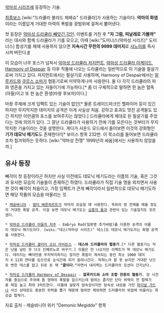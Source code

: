 [[악마성 시리즈]]에 등장하는 기술.

[[최종보스]] [wiki:"드라큘라 블라드 체페슈" 드라큘라]가 사용하는 기술이다. '''악마의 화염'''이라는 이름답게 거대한 마력의 폭발을 광범위에 걸쳐서 뿜어낸다.

첫 등장은 [[악마성 드라큘라 빼앗긴 각인]]. 이벤트를 거친 후 '''"자 그럼, 피날레로 가볼까"''' 라는 대사와 함께 드라큘라가 기를 모으고, 이때 [wiki:"도미너스(악마성 시리즈)" 도미너스] 합성기를 제때 사용하지 않으면 '''지속시간 무한의 9999 데미지'''로 [[샤노아]]를 즉사시켜 버린다.[http://youtu.be/xuQMSAZTZKk?t=2m19s #]

이 모습이 너무 포스가 넘쳐서 [[악마성 드라큘라 저지먼트]], [[악마성 드라큘라 아케이드]], [[Harmony of Despair]] 등 이후 작품에 나오는 드라큘라는 일반적으로 이 기술을 필살기로써 가지고 있다. 저지먼트에서는 필살기로 사용하며, Harmony of Despair에서는 [[아드리안 파렌하이츠 체페슈|알루카드]]와 [[쿠르스 소마]]가 협동기로써 미약하게나마 사용한다. 둘 다 각각 드라큘라의 피와 영혼을 가지고 있는 자들이기에 가능하다.[* 좀 더 구체적으로 말하면 한 놈은 혈족(아들)이고 또 한 놈은 환생(마왕 후보자)이다.]

마왕 주제에 크게 임팩트 있는 기술이 없던[* 물론 트레이드마크인 헬파이어 등이 있긴 하지만 무지막지한 데미지의 공격은 이게 사실상 처음. 강하고 효과도 멋진 공격들도 있긴 하지만 이만큼의 포스를 보여주지는 않았다.] 드라큘라에게 제대로 된 필살기를 주었다는 것에 의의가 있다.
그 잘난 드라큘라가 사용하기 전에 기를 모은다는 것부터가 무지막지한 기술이라는 것을 설명한다. 게다가 사운드 모드에서 들어보면 이것의 강화형인 '''기가 데모닉 메기도'''도 존재한다!![* 보이스 항목 232번. 이 목소리를 들어보면 드라큘라조차 힘겨워하는 듯하다. [wiki:"악마성 전쟁" 1999년의 싸움]에서는 사용하지 않았을까.]

== 유사 등장 ==
빼각이 첫 등장이라곤 하지만 사실 이전에도 데모닉 메기도라는 이름의 기술, 혹은 그것과 유사한 모습의 기술들이 존재하긴 하였다. 드라큘라가 직접 기술 명을 외치면서 사용한 것이 빼각이 처음이고, 가장 임팩트가 큰게 빼각이라서 일반적으로 데모닉 메기도하면 해당 작품의 모습을 떠올리는 것.

 * [[캐슬바니아]] - [[발터 베른하르트]]가 악마의 모습일 때 사용한다. 옥좌의 방 전체를 메울 정도의 거대한 폭발 공격. 이걸 보면 데모닉 메기도는 [[심홍의 돌]]과 관련이 있는 기술일지도 모르겠다.

 * [[악마성 드라큘라 어둠의 저주]] - Embryo Rod(일판명 추가바람)를 이용한 공격의 이름이 데모닉 메기도이다. [wiki:"데스(악마성 시리즈)" 데스]도 데모닉 메기도라는 화염 공격을 사용한다.

 * [[악마성 드라큘라 갤러리 오브 라비린스]] - '''데스와 드라큘라의 협동기'''.[* 다른 협동기는 작은 낫을 날린 후 다크 인페르노로 바꾸기.] 이름은 안 나오지만 이펙트가 딱 데모닉 메기도다. 데미지는 빼각만큼 무지막지하지는 않지만 폭발이 계속되는 동안 최소 1000 데미지 X 11회 연타를 입으므로 순식간에 피가 쓸려나간다. 피하느라 잘 못 보지만 거대한 낫으로 변한 데스를 잡고 뒤로 돈 채 '''"끝이다."'''라면서 내리찍는 드라큘라의 모션이 간지난다.

 * [[악마성 드라큘라 Harmony of Despair]] - '''알루카드와 소마 조합 전용의 협동기'''. 양 시전자를 중심으로 주위에 돔 형태의 폭발을 일으키는데 범위는 좁지만 단타 위력이 전 합체기중 제일 높고 최대 3히트한다. 이름에 걸맞게 암속성이지만 암속성 내성을 가진 [[파이널 가드]]나 사신 상대로도 충분한 위력을 뽑기 때문에 범위만 제외하면 드라큘라의 위엄에 어울리는 최강급 합체기.

자료 출처 - 캐슬바니아 위키 "Demonic Megiddo" 항목
